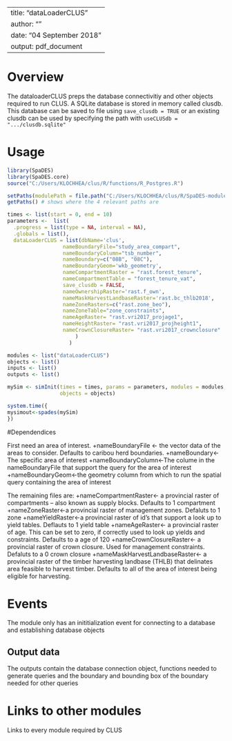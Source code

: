 <!--
Copyright 2018 Province of British Columbia
 
Licensed under the Apache License, Version 2.0 (the "License");
you may not use this file except in compliance with the License.
You may obtain a copy of the License at
 
http://www.apache.org/licenses/LICENSE-2.0
 
Unless required by applicable law or agreed to in writing, software distributed under the License is distributed on an "AS IS" BASIS,
WITHOUT WARRANTIES OR CONDITIONS OF ANY KIND, either express or implied.
See the License for the specific language governing permissions and limitations under the License.-->

---
title: "dataLoaderCLUS"
author: ""
date: "04 September 2018"
output: pdf_document
---

# Overview

The dataloaderCLUS preps the database connectivitiy and other objects required to run CLUS. A SQLite database is stored in memory called clusdb. This database can be saved to file using `save_clusdb = TRUE` or an existing clusdb can be used by specifying the path with `useCLUSdb = ".../clusdb.sqlite"`

# Usage

```r
library(SpaDES)
library(SpaDES.core)
source("C:/Users/KLOCHHEA/clus/R/functions/R_Postgres.R")

setPaths(modulePath = file.path("C:/Users/KLOCHHEA/clus/R/SpaDES-modules"))
getPaths() # shows where the 4 relevant paths are

times <- list(start = 0, end = 10)
parameters <-  list(
  .progress = list(type = NA, interval = NA),
  .globals = list(),
  dataLoaderCLUS = list(dbName='clus',
                  nameBoundaryFile="study_area_compart",
                  nameBoundaryColumn="tsb_number",
                  nameBoundary=c("08B", "08C"), 
                  nameBoundaryGeom='wkb_geometry',
                  nameCompartmentRaster = "rast.forest_tenure",
                  nameCompartmentTable = "forest_tenure_vat",
                  save_clusdb = FALSE,
                  nameOwnershipRaster='rast.f_own',
                  nameMaskHarvestLandbaseRaster='rast.bc_thlb2018',
                  nameZoneRasters=c("rast.zone_beo"),
                  nameZoneTable="zone_constraints",
                  nameAgeRaster= "rast.vri2017_projage1",
                  nameHeightRaster= "rast.vri2017_projheight1",
                  nameCrownClosureRaster= "rast.vri2017_crownclosure"
                      )
                    )

modules <- list("dataLoaderCLUS")
objects <- list()
inputs <- list()
outputs <- list()

mySim <- simInit(times = times, params = parameters, modules = modules,
                 objects = objects)

system.time({
mysimout<-spades(mySim)
})
```

#Dependendices

First need an area of interest.
+nameBoundaryFile <- the vector data of the areas to consider. Defaults to caribou herd boundaries.
+nameBoundary<-The specific area of interest
+nameBoundaryColumn<-The colume in the nameBoundaryFile that support the query for the area of interest
+nameBoundaryGeom<-the geometry column from which to run the spatial query containing the area of interest

The remaining files are:
+nameCompartmentRaster<- a provincial raster of compartments -- also known as supply blocks. Defaults to 1 compartment
+nameZoneRaster<-a provincial raster of management zones. Defaluts to 1 zone
+nameYieldRaster<-a provincial raster of id's that support a look up to yield tables. Deflauts to 1 yield table
+nameAgeRaster<- a provincial raster of age. This can be set to zero, if correctly used to look up yields and constraints. Defaults to a age of 120
+nameCrownClosureRaster<- a provincial raster of crown closure. Used for management constraints. Defaluts to a 0 crown closure
+nameMaskHarvestLandbaseRaster<- a provincial raster of the timber harvesting landbase (THLB) that delinates area feasible to harvest timber. Defaults to all of the area of interest being eligible for harvesting.

# Events

The module only has an inititialization event for connecting to a database and establishing database objects


## Output data

The outputs contain the database connection object, functions needed to generate queries and the boundary and bounding box of the boundary needed for other queries

# Links to other modules

Links to every module required by CLUS

